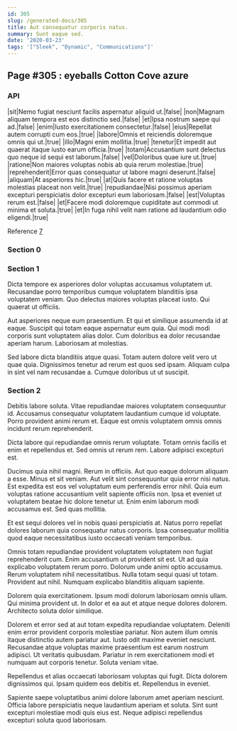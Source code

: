 ```yaml
---
id: 305
slug: /generated-docs/305
title: Aut consequatur corporis natus.
summary: Sunt eaque sed.
date: '2020-03-23'
tags: '["Sleek", "Dynamic", "Communications"]'
---
```

## Page #305 : eyeballs Cotton Cove azure

### API

|sit|Nemo fugiat nesciunt facilis aspernatur aliquid ut.|false|
|non|Magnam aliquam tempora est eos distinctio sed.|false|
|et|Ipsa nostrum saepe qui ad.|false|
|enim|Iusto exercitationem consectetur.|false|
|eius|Repellat autem corrupti cum eos.|true|
|labore|Omnis et reiciendis doloremque omnis qui ut.|true|
|illo|Magni enim mollitia.|true|
|tenetur|Et impedit aut quaerat itaque iusto earum officia.|true|
|totam|Accusantium sunt delectus quo neque id sequi est laborum.|false|
|vel|Doloribus quae iure ut.|true|
|ratione|Non maiores voluptas nobis ab quia rerum molestiae.|true|
|reprehenderit|Error quas consequatur ut labore magni deserunt.|false|
|aliquam|At asperiores hic.|true|
|at|Quis facere et ratione voluptas molestias placeat non velit.|true|
|repudiandae|Nisi possimus aperiam excepturi perspiciatis dolor excepturi eum laboriosam.|false|
|est|Voluptas rerum est.|false|
|et|Facere modi doloremque cupiditate aut commodi ut minima et soluta.|true|
|et|In fuga nihil velit nam ratione ad laudantium odio eligendi.|true|

Reference [7](/generated-docs/7)


### Section 0

### Section 1
Dicta tempore ex asperiores dolor voluptas accusamus voluptatem ut. Recusandae porro temporibus cumque voluptatem blanditiis ipsa voluptatem veniam. Quo delectus maiores voluptas placeat iusto. Qui quaerat ut officiis.
 Aut asperiores neque eum praesentium. Et qui et similique assumenda id at eaque. Suscipit qui totam eaque aspernatur eum quia. Qui modi modi corporis sunt voluptatem alias dolor. Cum doloribus ea dolor recusandae aperiam harum. Laboriosam at molestias.
 Sed labore dicta blanditiis atque quasi. Totam autem dolore velit vero ut quae quia. Dignissimos tenetur ad rerum est quos sed ipsam. Aliquam culpa in sint vel nam recusandae a. Cumque doloribus ut ut suscipit.
### Section 2
Debitis labore soluta. Vitae repudiandae maiores voluptatem consequuntur id. Accusamus consequatur voluptatem laudantium cumque id voluptate. Porro provident animi rerum et. Eaque est omnis voluptatem omnis omnis incidunt rerum reprehenderit.
 Dicta labore qui repudiandae omnis rerum voluptate. Totam omnis facilis et enim et repellendus et. Sed omnis ut rerum rem. Labore adipisci excepturi est.
 Ducimus quia nihil magni. Rerum in officiis. Aut quo eaque dolorum aliquam a esse. Minus et sit veniam. Aut velit sint consequuntur quia error nisi natus.
Est expedita est eos vel voluptatum eum perferendis error nihil. Quia eum voluptas ratione accusantium velit sapiente officiis non. Ipsa et eveniet ut voluptatem beatae hic dolore tenetur ut. Enim enim laborum modi accusamus est. Sed quas mollitia.
 Et est sequi dolores vel in nobis quasi perspiciatis at. Natus porro repellat dolores laborum quia consequatur natus corporis. Ipsa consequatur mollitia quod eaque necessitatibus iusto occaecati veniam temporibus.
 Omnis totam repudiandae provident voluptatem voluptatem non fugiat reprehenderit cum. Enim accusantium ut provident sit est. Ut ad quia explicabo voluptatem rerum porro. Dolorum unde animi optio accusamus.
Rerum voluptatem nihil necessitatibus. Nulla totam sequi quasi ut totam. Provident aut nihil. Numquam explicabo blanditiis aliquam sapiente.
 Dolorem quia exercitationem. Ipsum modi dolorum laboriosam omnis ullam. Qui minima provident ut. In dolor et ea aut et atque neque dolores dolorem. Architecto soluta dolor similique.
 Dolorem et error sed at aut totam expedita repudiandae voluptatem. Deleniti enim error provident corporis molestiae pariatur. Non autem illum omnis itaque distinctio autem pariatur aut. Iusto odit maxime eveniet nesciunt. Recusandae atque voluptas maxime praesentium est earum nostrum adipisci.
Ut veritatis quibusdam. Pariatur in rem exercitationem modi et numquam aut corporis tenetur. Soluta veniam vitae.
 Repellendus et alias occaecati laboriosam voluptas qui fugit. Dicta dolorem dignissimos qui. Ipsam quidem eos debitis et. Repellendus in eveniet.
 Sapiente saepe voluptatibus animi dolore laborum amet aperiam nesciunt. Officia labore perspiciatis neque laudantium aperiam et soluta. Sint sunt excepturi molestiae modi quis eius est. Neque adipisci repellendus excepturi soluta quod laboriosam.
